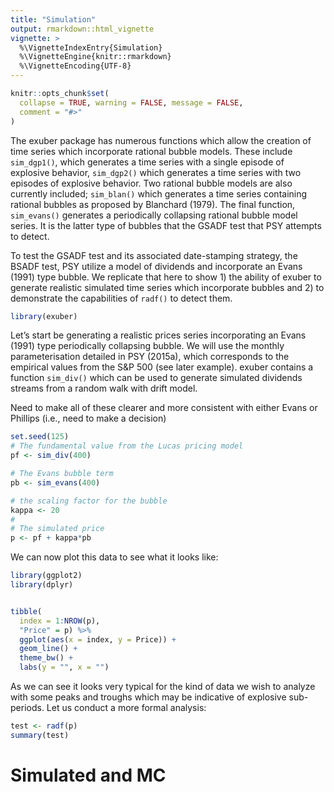 ```yaml
---
title: "Simulation"
output: rmarkdown::html_vignette
vignette: >
  %\VignetteIndexEntry{Simulation}
  %\VignetteEngine{knitr::rmarkdown}
  %\VignetteEncoding{UTF-8}
---
```


```r
knitr::opts_chunk$set(
  collapse = TRUE, warning = FALSE, message = FALSE,
  comment = "#>"
)
```

The exuber package has numerous functions which allow the creation of time series which incorporate rational bubble models. These include `sim_dgp1()`, which generates a time series with a single episode of explosive behavior, `sim_dgp2()` which generates a time series with two episodes of explosive behavior. Two rational bubble models are also currently included; `sim_blan()` which generates a time series containing rational bubbles as proposed by Blanchard (1979). The final function, `sim_evans()` generates a periodically collapsing rational bubble model series. It is the latter type of bubbles that the GSADF test that PSY attempts to detect.

To test the GSADF test and its associated date-stamping strategy, the BSADF test, PSY utilize a model of dividends and incorporate an Evans (1991) type bubble. We replicate that here to show 1) the ability of exuber to generate realistic simulated time series which incorporate bubbles and 2) to demonstrate the capabilities of `radf()` to detect them.

```r
library(exuber)
```

Let's start be generating a realistic prices series incorporating an Evans (1991) type periodically collapsing bubble. We will use the monthly parameterisation detailed in PSY (2015a), which corresponds to the empirical values from the S&P 500 (see later example). exuber contains a function `sim_div()` which can be used to generate simulated dividends streams from a random walk with drift model.

Need to make all of these clearer and more consistent with either Evans or Phillips (i.e., need to make a decision)

```r
set.seed(125)
# The fundamental value from the Lucas pricing model
pf <- sim_div(400)

# The Evans bubble term
pb <- sim_evans(400)

# the scaling factor for the bubble
kappa <- 20
# 
# The simulated price
p <- pf + kappa*pb
```

We can now plot this data to see what it looks like:

```r
library(ggplot2)
library(dplyr)


tibble(
  index = 1:NROW(p),
  "Price" = p) %>% 
  ggplot(aes(x = index, y = Price)) + 
  geom_line() +
  theme_bw() +
  labs(y = "", x = "")
```

As we can see it looks very typical for the kind of data we wish to analyze with some peaks and troughs which may be indicative of explosive sub-periods. Let us conduct a more formal analysis:

```r
test <- radf(p)
summary(test)
```

# Simulated and MC

